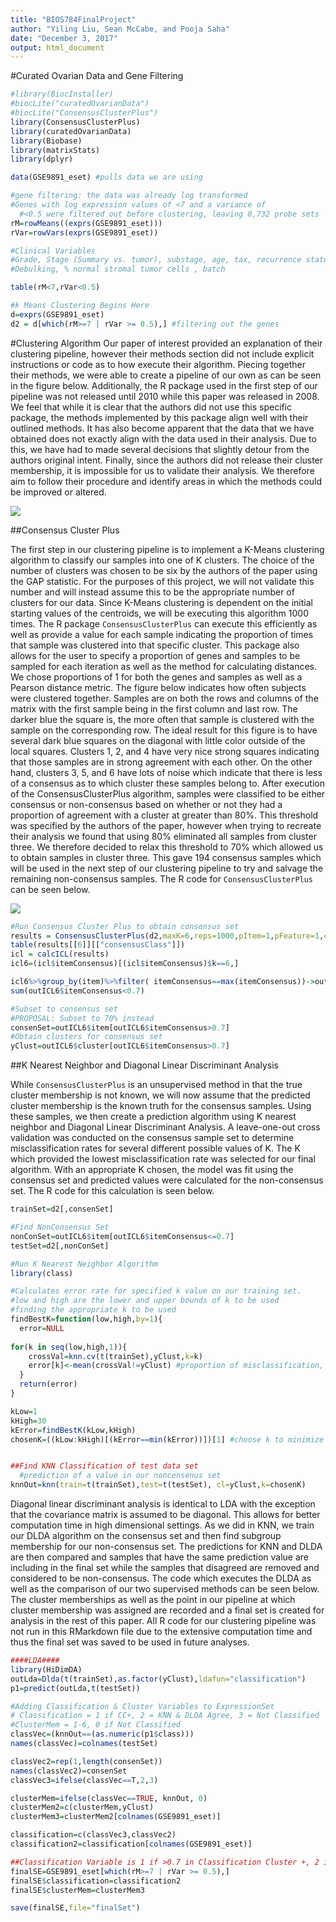 ```yaml
---
title: "BIOS784FinalProject"
author: "Yiling Liu, Sean McCabe, and Pooja Saha"
date: "December 3, 2017"
output: html_document
---
```



#Curated Ovarian Data and Gene Filtering
  
```r
#library(BiocInstaller)
#biocLite("curatedOvarianData")
#biocLite("ConsensusClusterPlus")
library(ConsensusClusterPlus)
library(curatedOvarianData)
library(Biobase)
library(matrixStats)
library(dplyr)

data(GSE9891_eset) #pulls data we are using

#gene filtering: the data was already log transformed
#Genes with log expression values of <7 and a variance of
  #<0.5 were filtered out before clustering, leaving 8,732 probe sets
rM=rowMeans((exprs(GSE9891_eset)))
rVar=rowVars(exprs(GSE9891_eset))

#Clinical Variables
#Grade, Stage (Summary vs. tumor), substage, age, tax, recurrence status, site of first recurrence,primary therapy outcome success
#Debulking, % normal stromal tumor cells , batch

table(rM<7,rVar<0.5)

#k Means Clustering Begins Here
d=exprs(GSE9891_eset)
d2 = d[which(rM>=7 | rVar >= 0.5),] #filtering out the genes
```


#Clustering Algorithm
Our paper of interest provided an explanation of their clustering pipeline, however their methods section did not include explicit instructions or code as to how execute their algorithm.  Piecing together their methods, we were able to create a pipeline of our own as can be seen in the figure below.  Additionally, the R package used in the first step of our pipeline was not released until 2010 while this paper was released in 2008.  We feel that while it is clear that the authors did not use this specific package, the methods implemented by this package align well with their outlined methods.  It has also become apparent that the data that we have obtained does not exactly align with the data used in their analysis.  Due to this, we have had to made several decisions that slightly detour from the authors original intent.  Finally, since the authors did not release their cluster membership, it is impossible for us to validate their analysis.  We therefore aim to follow their procedure and identify areas in which the methods could be improved or altered. 

![](FlowChartClust.PNG)


##Consensus Cluster Plus

The first step in our clustering pipeline is to implement a K-Means clustering algorithm to classify our samples into one of K clusters.  The choice of the number of clusters was chosen to be six by the authors of the paper using the GAP statistic.  For the purposes of this project, we will not validate this number and will instead assume this to be the appropriate number of clusters for our data.  Since K-Means clustering is dependent on the initial starting values of the centroids, we will be executing this algorithm 1000 times.  The R package `ConsensusClusterPlus` can execute this efficiently as well as provide a value for each sample indicating the proportion of times that sample was clustered into that specific cluster.  This package also allows for the user to specify a proportion of genes and samples to be sampled for each iteration as well as the method for calculating distances.  We chose proportions of 1 for both the genes and samples as well as a Pearson distance metric.  The figure below indicates how often subjects were clustered together.  Samples are on both the rows and columns of the matrix with the first sample being in the first column and last row.  The darker blue the square is, the more often that sample is clustered with the sample on the corresponding row.  The ideal result for this figure is to have several dark blue squares on the diagonal with little color outside of the local squares.  Clusters 1, 2, and 4 have very nice strong squares indicating that those samples are in strong agreement with each other.  On the other hand, clusters 3, 5, and 6 have lots of noise which indicate that there is less of a consensus as to which cluster these samples belong to.  After execution of the ConsensusClusterPlus algorithm, samples were classified to be either consensus or non-consensus based on whether or not they had a proportion of agreement with a cluster at greater than 80%.  This threshold was specified by the authors of the paper, however when trying to recreate their analysis we found that using 80% eliminated all samples from cluster three.  We therefore decided to relax this threshold to 70% which allowed us to obtain samples in cluster three.  This gave 194 consensus samples which will be used in the next step of our clustering pipeline to try and salvage the remaining non-consensus samples.  The R code for `ConsensusClusterPlus` can be seen below. 


![](CCPlus.PNG)
  

```r
#Run Consensus Cluster Plus to obtain consensus set
results = ConsensusClusterPlus(d2,maxK=6,reps=1000,pItem=1,pFeature=1,clusterAlg="kmdist",distance="pearson",seed=12)
table(results[[6]][["consensusClass"]])
icl = calcICL(results)
icl6=(icl$itemConsensus)[(icl$itemConsensus)$k==6,]

icl6%>%group_by(item)%>%filter( itemConsensus==max(itemConsensus))->outICL6
sum(outICL6$itemConsensus<0.7)

#Subset to consensus set
#PROPOSAL: Subset to 70% instead
consenSet=outICL6$item[outICL6$itemConsensus>0.7]
#Obtain clusters for consensus set
yClust=outICL6$cluster[outICL6$itemConsensus>0.7]

```
  
  
  
##K Nearest Neighbor and Diagonal Linear Discriminant Analysis

While `ConsensusClusterPlus` is an unsupervised method in that the true cluster membership is not known, we will now assume that the predicted cluster membership is the known truth for the consensus samples.  Using these samples, we then create a prediction algorithm using K nearest neighbor and Diagonal Linear Discriminant Analysis.  A leave-one-out cross validation was conducted on the consensus sample set to determine misclassification rates for several different possible values of K.  The K which provided the lowest misclassification rate was selected for our final algorithm.  With an appropriate K chosen, the model was fit using the consensus set and predicted values were calculated for the non-consensus set.  The R code for this calculation is seen below.  

```r
trainSet=d2[,consenSet]

#Find NonConsensus Set
nonConSet=outICL6$item[outICL6$itemConsensus<=0.7]
testSet=d2[,nonConSet]

#Run K Nearest Neighbor Algorithm
library(class)

#Calculates error rate for specified k value on our training set. 
#low and high are the lower and upper bounds of k to be used
#finding the appropriate k to be used 
findBestK=function(low,high,by=1){
  error=NULL
  
for(k in seq(low,high,1)){
    crossVal=knn.cv(t(trainSet),yClust,k=k)
    error[k]<-mean(crossVal!=yClust) #proportion of misclassification, since crossVal! != yClust is 0 or 1
  }
  return(error)
}

kLow=1
kHigh=30
kError=findBestK(kLow,kHigh)
chosenK=((kLow:kHigh)[(kError==min(kError))])[1] #choose k to minimize the error


##Find KNN Classification of test data set
  #prediction of a value in our noncensenus set
knnOut=knn(train=t(trainSet),test=t(testSet), cl=yClust,k=chosenK)
```


Diagonal linear discriminant analysis is identical to LDA with the exception that the covariance matrix is assumed to be diagonal.  This allows for better computation time in high dimensional settings.  As we did in KNN, we train our DLDA algorithm on the consensus set and then find subgroup membership for our non-consensus set.  The predictions for KNN and DLDA are then compared and samples that have the same prediction value are including in the final set while the samples that disagreed are removed and considered to be non-consensus.  The code which executes the DLDA as well as the comparison of our two supervised methods can be seen below.  The cluster memberships as well as the point in our pipeline at which cluster membership was assigned are recorded and a final set is created for analysis in the rest of this paper.  All R code for our clustering pipeline was not run in this RMarkdown file due to the extensive computation time and thus the final set was saved to be used in future analyses.  

```r

####LDA####
library(HiDimDA)
outLda=Dlda(t(trainSet),as.factor(yClust),ldafun="classification")
p1=predict(outLda,t(testSet))

#Adding Classification & Cluster Variables to ExpressionSet
# Classification = 1 if CC+, 2 = KNN & DLDA Agree, 3 = Not Classified
#ClusterMem = 1-6, 0 if Not Classified
classVec=(knnOut==(as.numeric(p1$class)))
names(classVec)=colnames(testSet)

classVec2=rep(1,length(consenSet))
names(classVec2)=consenSet
classVec3=ifelse(classVec==T,2,3)

clusterMem=ifelse(classVec==TRUE, knnOut, 0)
clusterMem2=c(clusterMem,yClust)
clusterMem3=clusterMem2[colnames(GSE9891_eset)]

classification=c(classVec3,classVec2)
classification2=classification[colnames(GSE9891_eset)]

##Classification Variable is 1 if >0.7 in Classification Cluster +, 2 if classified via KNN and Dlda, and 3 if NC
finalSE=GSE9891_eset[which(rM>=7 | rVar >= 0.5),]
finalSE$classification=classification2
finalSE$clusterMem=clusterMem3

save(finalSE,file="finalSet")
``` 
  
 